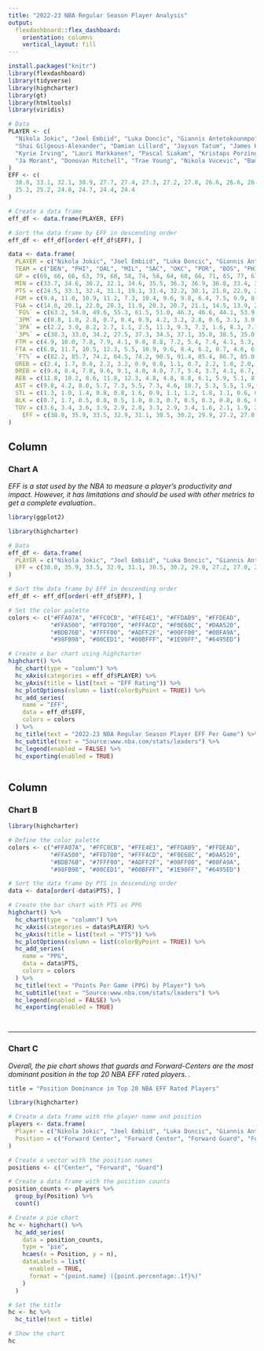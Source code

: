 ```yaml
---
title: "2022-23 NBA Regular Season Player Analysis"
output:
  flexdashboard::flex_dashboard:
    orientation: columns
    vertical_layout: fill
---
```


```r
install.packages("knitr")
library(flexdashboard)
library(tidyverse)
library(highcharter)
library(gt)
library(htmltools)
library(viridis)
```


```r

# Data
PLAYER <- c(
  "Nikola Jokic", "Joel Embiid", "Luka Doncic", "Giannis Antetokounmpo", "Domantas Sabonis",
  "Shai Gilgeous-Alexander", "Damian Lillard", "Jayson Tatum", "James Harden", "Jimmy Butler",
  "Kyrie Irving", "Lauri Markkanen", "Pascal Siakam", "Kristaps Porzingis", "Julius Randle",
  "Ja Morant", "Donovan Mitchell", "Trae Young", "Nikola Vucevic", "Bam Adebayo"
)
EFF <- c(
  38.8, 33.1, 32.1, 30.9, 27.7, 27.4, 27.3, 27.2, 27.0, 26.6, 26.6, 26.4, 25.9, 25.5,
  25.2, 25.2, 24.8, 24.7, 24.4, 24.4
)

# Create a data frame
eff_df <- data.frame(PLAYER, EFF)

# Sort the data frame by EFF in descending order
eff_df <- eff_df[order(-eff_df$EFF), ]

data <- data.frame(
  PLAYER = c("Nikola Jokic", "Joel Embiid", "Luka Doncic", "Giannis Antetokounmpo", "Domantas Sabonis", "Shai Gilgeous-Alexander", "Damian Lillard", "Jayson Tatum", "James Harden", "Jimmy Butler", "Kyrie Irving", "Lauri Markkanen", "Pascal Siakam", "Kristaps Porzingis", "Julius Randle", "Ja Morant", "Donovan Mitchell", "Trae Young", "Nikola Vucevic", "Bam Adebayo"),
  TEAM = c("DEN", "PHI", "DAL", "MIL", "SAC", "OKC", "POR", "BOS", "PHI", "MIA", "DAL", "UTA", "TOR", "WAS", "NYK", "MEM", "CLE", "ATL", "CHI", "MIA"),
  GP = c(69, 66, 66, 63, 79, 68, 58, 74, 58, 64, 60, 66, 71, 65, 77, 61, 68, 73, 82, 75),
  MIN = c(33.7, 34.6, 36.2, 32.1, 34.6, 35.5, 36.3, 36.9, 36.8, 33.4, 37.4, 34.4, 37.4, 32.6, 35.5, 31.9, 35.8, 34.8, 33.5, 34.6),
  PTS = c(24.5, 33.1, 32.4, 31.1, 19.1, 31.4, 32.2, 30.1, 21.0, 22.9, 27.1, 25.6, 24.2, 23.2, 25.1, 26.2, 28.3, 26.2, 17.6, 20.4),
  FGM = c(9.4, 11.0, 10.9, 11.2, 7.3, 10.4, 9.6, 9.8, 6.4, 7.5, 9.9, 8.7, 8.9, 7.8, 8.5, 9.3, 10.0, 8.2, 7.3, 8.0),
  FGA = c(14.8, 20.1, 22.0, 20.3, 11.9, 20.3, 20.7, 21.1, 14.5, 13.9, 20.1, 17.3, 18.5, 15.7, 18.6, 19.9, 20.6, 19.0, 14.0, 14.9),
  `FG%` = c(63.2, 54.8, 49.6, 55.3, 61.5, 51.0, 46.3, 46.6, 44.1, 53.9, 49.4, 49.9, 48.0, 49.8, 45.9, 46.6, 48.4, 42.9, 52.0, 54.0),
  `3PM` = c(0.8, 1.0, 2.8, 0.7, 0.4, 0.9, 4.2, 3.2, 2.8, 0.6, 3.1, 3.0, 1.3, 2.1, 2.8, 1.5, 3.6, 2.1, 1.5, 0.0),
  `3PA` = c(2.2, 3.0, 8.2, 2.7, 1.1, 2.5, 11.3, 9.3, 7.2, 1.6, 8.3, 7.7, 4.0, 5.5, 8.3, 4.9, 9.3, 6.3, 4.2, 0.2),
  `3P%` = c(38.3, 33.0, 34.2, 27.5, 37.3, 34.5, 37.1, 35.0, 38.5, 35.0, 37.9, 39.1, 32.4, 38.5, 34.3, 30.7, 38.6, 33.5, 34.9, 8.3),
  FTM = c(4.9, 10.0, 7.8, 7.9, 4.1, 9.8, 8.8, 7.2, 5.4, 7.4, 4.1, 5.3, 5.2, 5.4, 5.2, 6.1, 4.7, 7.8, 1.6, 4.3),
  FTA = c(6.0, 11.7, 10.5, 12.3, 5.5, 10.9, 9.6, 8.4, 6.2, 8.7, 4.6, 6.0, 6.7, 6.4, 6.9, 8.1, 5.4, 8.8, 1.9, 5.4),
  `FT%` = c(82.2, 85.7, 74.2, 64.5, 74.2, 90.5, 91.4, 85.4, 86.7, 85.0, 90.5, 87.5, 77.4, 85.1, 75.7, 74.8, 86.7, 88.6, 83.5, 80.6),
  OREB = c(2.4, 1.7, 0.8, 2.2, 3.2, 0.9, 0.8, 1.1, 0.7, 2.2, 1.0, 2.0, 1.8, 1.8, 1.0, 0.9, 0.9, 0.8, 1.9, 2.5),
  DREB = c(9.4, 8.4, 7.8, 9.6, 9.1, 4.0, 4.0, 7.7, 5.4, 3.7, 4.1, 6.7, 6.0, 6.6, 8.1, 4.9, 3.3, 2.2, 9.1, 6.7),
  REB = c(11.8, 10.2, 8.6, 11.8, 12.3, 4.8, 4.8, 8.8, 6.1, 5.9, 5.1, 8.6, 7.8, 8.4, 10.0, 5.9, 4.3, 3.0, 11.0, 9.2),
  AST = c(9.8, 4.2, 8.0, 5.7, 7.3, 5.5, 7.3, 4.6, 10.7, 5.3, 5.5, 1.9, 5.8, 2.7, 4.1, 8.1, 4.4, 10.2, 3.2, 3.2),
  STL = c(1.3, 1.0, 1.4, 0.8, 0.8, 1.6, 0.9, 1.1, 1.2, 1.8, 1.1, 0.6, 0.9, 0.9, 0.6, 1.1, 1.5, 1.1, 0.6, 1.2),
  BLK = c(0.7, 1.7, 0.5, 0.8, 0.5, 1.0, 0.3, 0.7, 0.5, 0.3, 0.8, 0.6, 0.5, 1.5, 0.3, 0.3, 0.4, 0.1, 0.7, 0.8),
  TOV = c(3.6, 3.4, 3.6, 3.9, 2.9, 2.8, 3.3, 2.9, 3.4, 1.6, 2.1, 1.9, 2.4, 2.1, 2.8, 3.4, 2.6, 4.1, 1.7, 2.5),
    EFF = c(38.0, 35.9, 33.5, 32.9, 31.1, 30.5, 30.2, 29.9, 27.2, 27.0, 26.8, 26.0, 25.8, 25.7, 25.6, 25.4, 24.8, 24.6, 24.6, 24.4)
)
```

Column {.tabset .tabset-fade data-width=450}
-----------------------------------------------------------------------

### Chart A


*EFF is a stat used by the NBA to measure a player's productivity and impact. However, it has limitations and should be used with other metrics to get a complete evaluation..*




```r
library(ggplot2)

library(highcharter)

# Data
eff_df <- data.frame(
  PLAYER = c("Nikola Jokic", "Joel Embiid", "Luka Doncic", "Giannis Antetokounmpo", "Domantas Sabonis", "Shai Gilgeous-Alexander", "Damian Lillard", "Jayson Tatum", "James Harden", "Jimmy Butler", "Kyrie Irving", "Lauri Markkanen", "Pascal Siakam", "Kristaps Porzingis", "Julius Randle", "Ja Morant", "Donovan Mitchell", "Trae Young", "Nikola Vucevic", "Bam Adebayo"),
  EFF = c(38.0, 35.9, 33.5, 32.9, 31.1, 30.5, 30.2, 29.9, 27.2, 27.0, 26.8, 26.0, 25.8, 25.7, 25.6, 25.4, 24.8, 24.6, 24.6, 24.4)
)

# Sort the data frame by EFF in descending order
eff_df <- eff_df[order(-eff_df$EFF), ]

# Set the color palette
colors <- c("#FFA07A", "#FFC0CB", "#FFE4E1", "#FFDAB9", "#FFDEAD",
            "#FFA500", "#FFD700", "#FFFACD", "#F0E68C", "#DAA520",
            "#BDB76B", "#7FFF00", "#ADFF2F", "#00FF00", "#00FA9A",
            "#98FB98", "#00CED1", "#00BFFF", "#1E90FF", "#6495ED")

# Create a bar chart using highcharter
highchart() %>%
  hc_chart(type = "column") %>%
  hc_xAxis(categories = eff_df$PLAYER) %>%
  hc_yAxis(title = list(text = "EFF Rating")) %>%
  hc_plotOptions(column = list(colorByPoint = TRUE)) %>%
  hc_add_series(
    name = "EFF",
    data = eff_df$EFF,
    colors = colors
  ) %>%
  hc_title(text = "2022-23 NBA Regular Season Player EFF Per Game") %>%
  hc_subtitle(text = "Source:www.nba.com/stats/leaders") %>%
  hc_legend(enabled = FALSE) %>%
  hc_exporting(enabled = TRUE)



```




Column {data-width=200}
-----------------------------------------------------------------------

### Chart B

```r
library(highcharter)

# Define the color palette
colors <- c("#FFA07A", "#FFC0CB", "#FFE4E1", "#FFDAB9", "#FFDEAD",
            "#FFA500", "#FFD700", "#FFFACD", "#F0E68C", "#DAA520",
            "#BDB76B", "#7FFF00", "#ADFF2F", "#00FF00", "#00FA9A",
            "#98FB98", "#00CED1", "#00BFFF", "#1E90FF", "#6495ED")

# Sort the data frame by PTS in descending order
data <- data[order(-data$PTS), ]

# Create the bar chart with PTS as PPG
highchart() %>%
  hc_chart(type = "column") %>%
  hc_xAxis(categories = data$PLAYER) %>%
  hc_yAxis(title = list(text = "PTS")) %>%
  hc_plotOptions(column = list(colorByPoint = TRUE)) %>%
  hc_add_series(
    name = "PPG",
    data = data$PTS,
    colors = colors
  ) %>%
  hc_title(text = "Points Per Game (PPG) by Player") %>%
  hc_subtitle(text = "Source:www.nba.com/stats/leaders") %>%
  hc_legend(enabled = FALSE) %>%
  hc_exporting(enabled = TRUE)




```

-----------------------------------------------------------------------

### Chart C

*Overall, the pie chart shows that guards and Forward-Centers are the most dominant position in the top 20 NBA EFF rated players. .*



```r
title = "Position Dominance in Top 20 NBA EFF Rated Players"

library(highcharter)

# Create a data frame with the player name and position
players <- data.frame(
  Player = c("Nikola Jokic", "Joel Embiid", "Luka Doncic", "Giannis Antetokounmpo", "Domantas Sabonis", "Shai Gilgeous-Alexander", "Damian Lillard", "Jayson Tatum", "James Harden", "Jimmy Butler", "Kyrie Irving", "Lauri Markkanen", "Pascal Siakam", "Kristaps Porzingis", "Julius Randle", "Ja Morant", "Donovan Mitchell", "Trae Young", "Nikola Vucevic", "Bam Adebayo"),
  Position = c("Forward Center", "Forward Center", "Forward Guard", "Forward Guard", "Forward Center", "Guard", "Guard", "Forward Guard", "Guard", "Forward", "Guard", "Forward Center", "Forward", "Forward Center", "Forward", "Guard", "Guard", "Guard", "Forward Center", "Forward Center")
)

# Create a vector with the position names
positions <- c("Center", "Forward", "Guard")

# Create a data frame with the position counts
position_counts <- players %>%
  group_by(Position) %>%
  count()

# Create a pie chart
hc <- highchart() %>%
  hc_add_series(
    data = position_counts,
    type = "pie",
    hcaes(x = Position, y = n),
    dataLabels = list(
      enabled = TRUE,
      format = "{point.name} ({point.percentage:.1f}%)"
    )
  )

# Set the title
hc <- hc %>%
  hc_title(text = title)

# Show the chart
hc



```

